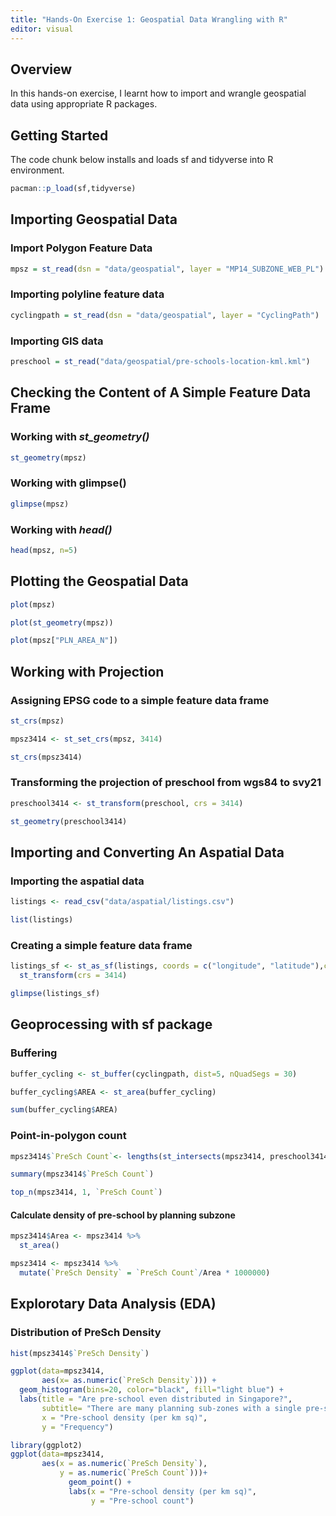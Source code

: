 ```yaml
---
title: "Hands-On Exercise 1: Geospatial Data Wrangling with R"
editor: visual
---
```


## Overview

In this hands-on exercise, I learnt how to import and wrangle geospatial data using appropriate R packages.

## Getting Started

The code chunk below installs and loads sf and tidyverse into R environment.

```r
pacman::p_load(sf,tidyverse)
```

## Importing Geospatial Data

### Import Polygon Feature Data

```r
mpsz = st_read(dsn = "data/geospatial", layer = "MP14_SUBZONE_WEB_PL")
```

### Importing polyline feature data

```r
cyclingpath = st_read(dsn = "data/geospatial", layer = "CyclingPath")
```

### Importing GIS data

```r
preschool = st_read("data/geospatial/pre-schools-location-kml.kml")
```

## Checking the Content of A Simple Feature Data Frame

### Working with *st_geometry()*

```r
st_geometry(mpsz)
```

### Working with glimpse()

```r
glimpse(mpsz)
```

### Working with *head()*

```r
head(mpsz, n=5)  
```

## Plotting the Geospatial Data

```r
plot(mpsz)
```

```r
plot(st_geometry(mpsz))
```

```r
plot(mpsz["PLN_AREA_N"])
```

## Working with Projection

### Assigning EPSG code to a simple feature data frame

```r
st_crs(mpsz)
```

```r
mpsz3414 <- st_set_crs(mpsz, 3414)
```

```r
st_crs(mpsz3414)
```

### Transforming the projection of preschool from wgs84 to svy21

```r
preschool3414 <- st_transform(preschool, crs = 3414)
```

```r
st_geometry(preschool3414)
```

## Importing and Converting An Aspatial Data

### Importing the aspatial data

```r
listings <- read_csv("data/aspatial/listings.csv")
```

```r
list(listings) 
```

### Creating a simple feature data frame

```r
listings_sf <- st_as_sf(listings, coords = c("longitude", "latitude"),crs=4326) %>%
  st_transform(crs = 3414)
```

```r
glimpse(listings_sf)
```

## Geoprocessing with sf package

### Buffering

```r
buffer_cycling <- st_buffer(cyclingpath, dist=5, nQuadSegs = 30)
```

```r
buffer_cycling$AREA <- st_area(buffer_cycling)
```

```r
sum(buffer_cycling$AREA)
```

### Point-in-polygon count

```r
mpsz3414$`PreSch Count`<- lengths(st_intersects(mpsz3414, preschool3414))
```

```r
summary(mpsz3414$`PreSch Count`)
```

```r
top_n(mpsz3414, 1, `PreSch Count`)
```

#### Calculate density of pre-school by planning subzone

```r
mpsz3414$Area <- mpsz3414 %>%
  st_area()
```

```r
mpsz3414 <- mpsz3414 %>%
  mutate(`PreSch Density` = `PreSch Count`/Area * 1000000)
```

## Explorotary Data Analysis (EDA)

### Distribution of PreSch Density

```r
hist(mpsz3414$`PreSch Density`)
```

```r
ggplot(data=mpsz3414, 
       aes(x= as.numeric(`PreSch Density`))) + 
  geom_histogram(bins=20, color="black", fill="light blue") +
  labs(title = "Are pre-school even distributed in Singapore?",
       subtitle= "There are many planning sub-zones with a single pre-school, on the other hand, \nthere are two planning sub-zones with at least 20 pre-schools",
       x = "Pre-school density (per km sq)",
       y = "Frequency")
```

```r
library(ggplot2)
ggplot(data=mpsz3414, 
       aes(x = as.numeric(`PreSch Density`), 
           y = as.numeric(`PreSch Count`)))+
             geom_point() +
             labs(x = "Pre-school density (per km sq)",
                  y = "Pre-school count")
```
